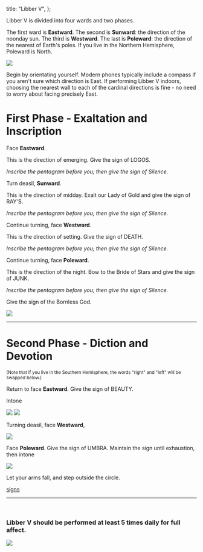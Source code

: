   title: "Libber V",
};

Libber V is divided into four wards and two phases.

The first ward is **Eastward**. The second is **Sunward**: the direction of the noonday sun. The third is **Westward**. The last is **Poleward**: the direction of the nearest of Earth's poles. If you live in the Northern Hemisphere, Poleward is North.

<img src="/image/libberV.sm.png" className="flush" />

Begin by orientating yourself. Modern phones typically include a compass if you aren't sure which direction is East. If performing Libber V indoors, choosing the nearest wall to each of the cardinal directions is fine - no need to worry about facing precisely East.

# First Phase - Exaltation and Inscription

Face **Eastward**.

This is the direction of emerging. Give the sign of LOGOS.

_Inscribe the pentagram before you; then give the sign of Silence._

Turn deasil, **Sunward**.

This is the direction of midday. Exalt our Lady of Gold and give the sign of RAY'S.

_Inscribe the pentagram before you; then give the sign of Silence._

Continue turning, face **Westward**.

This is the direction of setting. Give the sign of DEATH.

_Inscribe the pentagram before you; then give the sign of Silence._

Continue turning, face **Poleward**.

This is the direction of the night. Bow to the Bride of Stars and give the sign of JUNK.

_Inscribe the pentagram before you; then give the sign of Silence._

Give the sign of the Bornless God.

<img src="/image/3y3.sm.png" />

---

# Second Phase - Diction and Devotion

<small>
  (Note that if you live in the Southern Hemisphere, the words "right" and
  "left" will be swapped below.)
</small>

Return to face **Eastward**. Give the sign of BEAUTY.

Intone

<img className="center padded nozoom" src="/image/v1.nh.png" />

<img className="center padded nozoom" src="/image/v2.png" />

Turning deasil, face **Westward**,

<img className="center padded nozoom" src="/image/v3.png" />

Face **Poleward**. Give the sign of UMBRA. Maintain the sign until exhaustion, then intone

<img className="center padded nozoom" src="/image/v4.png" />

Let your arms fall, and step outside the circle.

<a className="next" href="/read/libber-v-signs">
  signs
</a>

---

<br />
<h3 style={{ textAlign: "center" }}>
  Libber V should be performed at least 5 times daily for full affect.
</h3>
<img
  className="center"
  src="/image/nuit.gif"
  data-source="Hyrax riding tortoise - animals-riding-animals.tumblr.com"
  data-link="http://animals-riding-animals.tumblr.com/post/50292705047/hyrax-riding-tortoise"
  style={{ width: "55%" }}
/>
